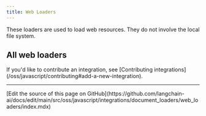 ```yaml
---
title: Web Loaders
---
```


These loaders are used to load web resources. They do not involve the local file system.

## All web loaders

<Columns cols={3}>
  <Card
    title="Playwright"
    icon="link"
    href="/oss/javascript/integrations/document_loaders/web_loaders/web_playwright"
    arrow="true"
    cta="View guide"
  />
  <Card
    title="AirtableLoader"
    icon="link"
    href="/oss/javascript/integrations/document_loaders/web_loaders/airtable"
    arrow="true"
    cta="View guide"
  />
  <Card
    title="Apify Dataset"
    icon="link"
    href="/oss/javascript/integrations/document_loaders/web_loaders/apify_dataset"
    arrow="true"
    cta="View guide"
  />
  <Card
    title="AssemblyAI Audio Transcript"
    icon="link"
    href="/oss/javascript/integrations/document_loaders/web_loaders/assemblyai_audio_transcription"
    arrow="true"
    cta="View guide"
  />
  <Card
    title="Azure Blob Storage Container"
    icon="link"
    href="/oss/javascript/integrations/document_loaders/web_loaders/azure_blob_storage_container"
    arrow="true"
    cta="View guide"
  />
  <Card
    title="Azure Blob Storage File"
    icon="link"
    href="/oss/javascript/integrations/document_loaders/web_loaders/azure_blob_storage_file"
    arrow="true"
    cta="View guide"
  />
  <Card
    title="Browserbase Loader"
    icon="link"
    href="/oss/javascript/integrations/document_loaders/web_loaders/browserbase"
    arrow="true"
    cta="View guide"
  />
  <Card
    title="College Confidential"
    icon="link"
    href="/oss/javascript/integrations/document_loaders/web_loaders/college_confidential"
    arrow="true"
    cta="View guide"
  />
  <Card
    title="Confluence"
    icon="link"
    href="/oss/javascript/integrations/document_loaders/web_loaders/confluence"
    arrow="true"
    cta="View guide"
  />
  <Card
    title="Couchbase"
    icon="link"
    href="/oss/javascript/integrations/document_loaders/web_loaders/couchbase"
    arrow="true"
    cta="View guide"
  />
  <Card
    title="Figma"
    icon="link"
    href="/oss/javascript/integrations/document_loaders/web_loaders/figma"
    arrow="true"
    cta="View guide"
  />
  <Card
    title="FireCrawl"
    icon="link"
    href="/oss/javascript/integrations/document_loaders/web_loaders/firecrawl"
    arrow="true"
    cta="View guide"
  />
  <Card
    title="GitBook"
    icon="link"
    href="/oss/javascript/integrations/document_loaders/web_loaders/gitbook"
    arrow="true"
    cta="View guide"
  />
  <Card
    title="GitHub"
    icon="link"
    href="/oss/javascript/integrations/document_loaders/web_loaders/github"
    arrow="true"
    cta="View guide"
  />
  <Card
    title="Google Cloud Storage"
    icon="link"
    href="/oss/javascript/integrations/document_loaders/web_loaders/google_cloud_storage"
    arrow="true"
    cta="View guide"
  />
  <Card
    title="Google Cloud SQL for PostgreSQL"
    icon="link"
    href="/oss/javascript/integrations/document_loaders/web_loaders/google_cloudsql_pg"
    arrow="true"
    cta="View guide"
  />
  <Card
    title="Hacker News"
    icon="link"
    href="/oss/javascript/integrations/document_loaders/web_loaders/hn"
    arrow="true"
    cta="View guide"
  />
  <Card
    title="IMSDB"
    icon="link"
    href="/oss/javascript/integrations/document_loaders/web_loaders/imsdb"
    arrow="true"
    cta="View guide"
  />
  <Card
    title="Jira"
    icon="link"
    href="/oss/javascript/integrations/document_loaders/web_loaders/jira"
    arrow="true"
    cta="View guide"
  />
  <Card
    title="LangSmith"
    icon="link"
    href="/oss/javascript/integrations/document_loaders/web_loaders/langsmith"
    arrow="true"
    cta="View guide"
  />
  <Card
    title="Notion API"
    icon="link"
    href="/oss/javascript/integrations/document_loaders/web_loaders/notionapi"
    arrow="true"
    cta="View guide"
  />
  <Card
    title="PDF files"
    icon="link"
    href="/oss/javascript/integrations/document_loaders/web_loaders/pdf"
    arrow="true"
    cta="View guide"
  />
  <Card
    title="RecursiveUrlLoader"
    icon="link"
    href="/oss/javascript/integrations/document_loaders/web_loaders/recursive_url_loader"
    arrow="true"
    cta="View guide"
  />
  <Card
    title="S3 File"
    icon="link"
    href="/oss/javascript/integrations/document_loaders/web_loaders/s3"
    arrow="true"
    cta="View guide"
  />
  <Card
    title="SearchApi Loader"
    icon="link"
    href="/oss/javascript/integrations/document_loaders/web_loaders/searchapi"
    arrow="true"
    cta="View guide"
  />
  <Card
    title="SerpAPI Loader"
    icon="link"
    href="/oss/javascript/integrations/document_loaders/web_loaders/serpapi"
    arrow="true"
    cta="View guide"
  />
  <Card
    title="Sitemap Loader"
    icon="link"
    href="/oss/javascript/integrations/document_loaders/web_loaders/sitemap"
    arrow="true"
    cta="View guide"
  />
  <Card
    title="Sonix Audio"
    icon="link"
    href="/oss/javascript/integrations/document_loaders/web_loaders/sonix_audio_transcription"
    arrow="true"
    cta="View guide"
  />
  <Card
    title="Blockchain Data"
    icon="link"
    href="/oss/javascript/integrations/document_loaders/web_loaders/sort_xyz_blockchain"
    arrow="true"
    cta="View guide"
  />
  <Card
    title="Spider"
    icon="link"
    href="/oss/javascript/integrations/document_loaders/web_loaders/spider"
    arrow="true"
    cta="View guide"
  />
  <Card
    title="Taskade"
    icon="link"
    href="/oss/javascript/integrations/document_loaders/web_loaders/taskade"
    arrow="true"
    cta="View guide"
  />
  <Card
    title="Cheerio"
    icon="link"
    href="/oss/javascript/integrations/document_loaders/web_loaders/web_cheerio"
    arrow="true"
    cta="View guide"
  />
  <Card
    title="Puppeteer"
    icon="link"
    href="/oss/javascript/integrations/document_loaders/web_loaders/web_puppeteer"
    arrow="true"
    cta="View guide"
  />
  <Card
    title="YouTube transcripts"
    icon="link"
    href="/oss/javascript/integrations/document_loaders/web_loaders/youtube"
    arrow="true"
    cta="View guide"
  />
</Columns>

<Info>
    If you'd like to contribute an integration, see [Contributing integrations](/oss/javascript/contributing#add-a-new-integration).
</Info>

---

<Callout icon="pen-to-square" iconType="regular">
  [Edit the source of this page on GitHub](https://github.com/langchain-ai/docs/edit/main/src/oss/javascript/integrations/document_loaders/web_loaders/index.mdx)
</Callout>
